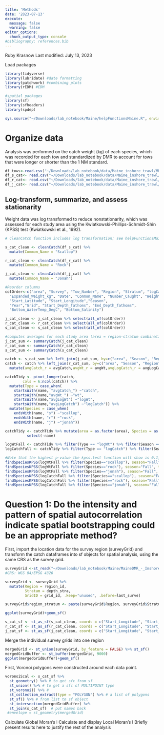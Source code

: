 ```yaml
---
title: 'Methods'
date: '2023-07-13'
execute: 
  message: false
  warning: false
editor_options: 
  chunk_output_type: console
#bibliography: references.bib
---
```


Ruby Krasnow
Last modified: July 13, 2023

Load packages
```r
library(tidyverse)
library(lubridate) #date formatting
library(patchwork) #combining plots
library(rEDM) #EDM

#spatial packages
library(sf)
library(sfheaders)
library(spdep)

```

```r
sys.source("~/Downloads/lab_notebook/Maine/helpFunctionsMaine.R", envir = knitr::knit_global())
```

# Organize data
Analysis was performed on the catch weight (kg) of each species, which was recorded for each tow and standardized by DMR to account for tows that were longer or shorter than the 1 NM standard. 
```r

df_tows<-read.csv("~/Downloads/lab_notebook/data/Maine_inshore_trawl/MEtows.csv") #tow data
df_s_cat<- read.csv("~/Downloads/lab_notebook/data/Maine_inshore_trawl/MEscallopCatch.csv") #scallop catch
df_r_cat<- read.csv("~/Downloads/lab_notebook/data/Maine_inshore_trawl/MErockCatch.csv") #rock crab catch
df_j_cat<- read.csv("~/Downloads/lab_notebook/data/Maine_inshore_trawl/MEjonahCatch.csv") #jonah crab catch

```

## Log-transform, summarize, and assess stationarity
Weight data was log transformed to reduce nonstationarity, which was assessed for each study area using the Kwiatkowski-Phillips-Schmidt-Shin (KPSS) test (Kwiatkowski et al., 1992).
```r
# cleanCatch function includes log transformation; see helpFunctionsMaine script for details

s_cat_clean <- cleanCatch(df_s_cat) %>% 
  mutate(Common_Name = "Scallop")

r_cat_clean <- cleanCatch(df_r_cat) %>% 
  mutate(Common_Name = "Rock")

j_cat_clean <- cleanCatch(df_j_cat) %>% 
  mutate(Common_Name = "Jonah")

#Reorder columns
colOrder<-c("area", "Survey", "Tow_Number", "Region", "Stratum", "logCatch", "logWt", "Expanded_Catch", 
  "Expanded_Weight_kg", "Date", "Common_Name", "Number_Caught", "Weight_kg",
  "Start_Latitude", "Start_Longitude","Season",
  "Year","Grid", "Start_Depth_fathoms", "End_Depth_fathoms",
  "Bottom_WaterTemp_DegC", "Bottom_Salinity")

j_cat_clean <- j_cat_clean %>% select(all_of(colOrder))
r_cat_clean <- r_cat_clean %>% select(all_of(colOrder))
s_cat_clean <- s_cat_clean %>% select(all_of(colOrder))

#computes averages for each study area (area = region-stratum combination)
j_cat_sum <- summaryCatch(j_cat_clean)
r_cat_sum <- summaryCatch(r_cat_clean)
s_cat_sum <- summaryCatch(s_cat_clean)

catch <- s_cat_sum %>% left_join(j_cat_sum, by=c("area", "Season", "Region", "Stratum", "Year"), suffix = c("_s", "_j"))
catch <- catch %>% left_join(r_cat_sum, by=c("area", "Season", "Region", "Stratum", "Year")) %>% 
  mutate(avgCatch_r = avgCatch,avgWt_r = avgWt,avgLogCatch_r = avgLogCatch,avgLogWt_r = avgLogWt, .keep="unused")

catchTidy <- pivot_longer(catch, 
        cols = 6:ncol(catch)) %>% 
  mutate(Type = case_when(
    startsWith(name, "avgCatch_") ~"catch",
    startsWith(name,"avgWt_") ~"wt",
    startsWith(name,"avgLogWt") ~"logWt",
    startsWith(name,"avgLogCatch") ~"logCatch")) %>% 
  mutate(Species = case_when(
    endsWith(name, "s") ~"scallop",
    endsWith(name, "r") ~"rock",
    endsWith(name, "j") ~"jonah"))

catchTidy <- catchTidy %>% mutate(area = as.factor(area), Species = as.factor(Species),Season = as.factor(Season),Region = as.factor(Region), Stratum = as.factor(Stratum)) %>% 
          select(-name)

logWtFall <- catchTidy %>% filter(Type == "logWt") %>% filter(Season == "Fall")
logCatchFall <- catchTidy %>% filter(Type == "logCatch") %>% filter(Season == "Fall")

#Note that the highest p-value the kpss.test function will show is 0.1, actual p-values may be higher
findSpeciesKPSS(logWtFall %>% filter(Species=="scallop"), season="Fall", type="logWt")
findSpeciesKPSS(logWtFall %>% filter(Species=="rock"), season="Fall", type="logWt")
findSpeciesKPSS(logWtFall %>% filter(Species=="jonah"), season="Fall", type="logWt")
findSpeciesKPSS(logCatchFall %>% filter(Species=="scallop"), season="Fall", type="logCatch")
findSpeciesKPSS(logCatchFall %>% filter(Species=="rock"), season="Fall", type="logCatch")
findSpeciesKPSS(logCatchFall %>% filter(Species=="jonah"), season="Fall", type="logCatch")

```

# Question 1: Do the intensity and pattern of spatial autocorrelation indicate spatial bootstrapping could be an appropriate method?

First, import the location data for the survey region (surveyGrid) and transform the catch dataframes into sf objects for spatial analysis, using the same CRS as the survey grid.
```r
surveyGrid <-st_read("~/Downloads/lab_notebook/Maine/MaineDMR_-_Inshore_Trawl_Survey_Grid/") 
#CRS: WGS 84/EPSG 4326

surveyGrid <- surveyGrid %>% 
  mutate(Region = region_id,
         Stratum = depth_stra,
         GridID = grid_id, .keep="unused", .before=last_surve)

surveyGrid$region_stratum <- paste(surveyGrid$Region, surveyGrid$Stratum)

ggplot(surveyGrid)+geom_sf()

s_cat_sf <- st_as_sf(s_cat_clean, coords = c("Start_Longitude", "Start_Latitude"), crs=4326)
r_cat_sf <- st_as_sf(r_cat_clean, coords = c("Start_Longitude", "Start_Latitude"), crs=4326)
j_cat_sf <- st_as_sf(j_cat_clean, coords = c("Start_Longitude", "Start_Latitude"), crs=4326)

```

Merge the individual survey grids into one region
```r
mergedGrid <- st_union(surveyGrid, by_feature = FALSE) %>% st_sf()
mergedGridBuffer <- st_buffer(mergedGrid, 9000)
ggplot(mergedGridBuffer)+geom_sf()
```

First, Voronoi polygons were constructed around each data point.
```r
voronoiScal <- s_cat_sf %>%
  st_geometry() %>% # to get sfc from sf
  st_union() %>% # to get a sfc of MULTIPOINT type
  st_voronoi() %>% #
  st_collection_extract(type = "POLYGON") %>% # a list of polygons
  st_sf() %>% # from list to sf object
  st_intersection(mergedGridBuffer) %>%
  st_join(s_cat_sf)  # put names back
 #envelope = st_geometry(mergedGrid)
```





Calculate Global Moran's I
Calculate and display Local Moran's I
Briefly present results here to justify the rest of the analysis

